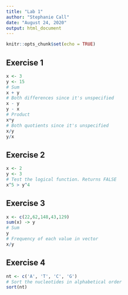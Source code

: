 ```yaml
---
title: "Lab 1"
author: "Stephanie Call"
date: "August 24, 2020"
output: html_document
---
```


```r
knitr::opts_chunk$set(echo = TRUE)
```

## Exercise 1

```r
x <- 3
y <- 15
# Sum
x + y
# Both differences since it's unspecified
x - y
y - x
# Product
x*y
# Both quotients since it's unspecified
x/y
y/x
```

## Exercise 2

```r
x <- 2
y <- 3
# Test the logical function. Returns FALSE
x^5 > y^4
```

## Exercise 3

```r
x <- c(22,62,148,43,129)
sum(x) -> y
# Sum
y
# Frequency of each value in vector
x/y
```

## Exercise 4

```r
nt <- c('A', 'T', 'C', 'G')
# Sort the nucleotides in alphabetical order
sort(nt)
```